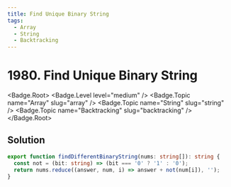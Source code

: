 ```yaml
---
title: Find Unique Binary String
tags:
  - Array
  - String
  - Backtracking
---
```


# 1980. Find Unique Binary String

<Badge.Root>
  <Badge.Level level="medium" />
  <Badge.Topic name="Array" slug="array" />
  <Badge.Topic name="String" slug="string" />
  <Badge.Topic name="Backtracking" slug="backtracking" />
</Badge.Root>

## Solution

```typescript filename="solution.ts" copy
export function findDifferentBinaryString(nums: string[]): string {
  const not = (bit: string) => (bit === '0' ? '1' : '0');
  return nums.reduce((answer, num, i) => answer + not(num[i]), '');
}
```

<ProblemLink
  codingSite="leetcode"
  href="https://leetcode.com/problems/find-unique-binary-string"
  title="Find Unique Binary String"
/>
